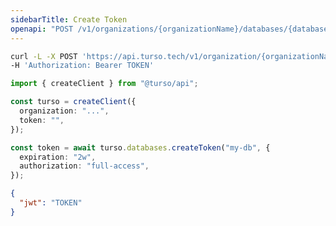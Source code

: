 ```yaml
---
sidebarTitle: Create Token
openapi: "POST /v1/organizations/{organizationName}/databases/{databaseName}/auth/tokens"
---
```


<RequestExample>

```bash cURL
curl -L -X POST 'https://api.turso.tech/v1/organization/{organizationName}/databases/{databaseName}/auth/tokens?expiration=2w&authorization=full-access' \
-H 'Authorization: Bearer TOKEN'
```

```ts Node.js
import { createClient } from "@turso/api";

const turso = createClient({
  organization: "...",
  token: "",
});

const token = await turso.databases.createToken("my-db", {
  expiration: "2w",
  authorization: "full-access",
});
```

</RequestExample>

<ResponseExample>

```json
{
  "jwt": "TOKEN"
}
```

</ResponseExample>
